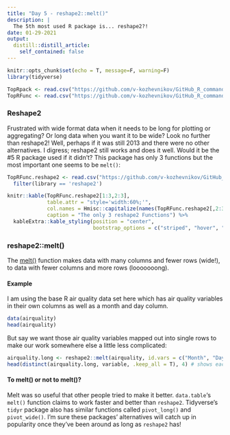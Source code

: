```yaml
---
title: "Day 5 - reshape2::melt()"
description: |
  The 5th most used R package is... reshape2?!
date: 01-29-2021
output:
  distill::distill_article:
    self_contained: false
---
```


```r
knitr::opts_chunk$set(echo = T, message=F, warning=F)
library(tidyverse)

TopRpack <- read.csv("https://github.com/v-kozhevnikov/GitHub_R_commands/raw/master/data/top_100_packages.csv")
TopRFunc <- read.csv("https://github.com/v-kozhevnikov/GitHub_R_commands/raw/master/data/top_2000_functions.csv")
```

### Reshape2

Frustrated with wide format data when it needs to be long for plotting or aggregating? Or long data when you want it to be wide? Look no further than reshape2! Well, perhaps if it was still 2013 and there were no other alternatives. I digress; reshape2 still works and does it well. Would it be the #5 R package used if it didn't? This package has only 3 functions but the most important one seems to be `melt()`:

```r
TopRFunc.reshape2 <- read.csv("https://github.com/v-kozhevnikov/GitHub_R_commands/raw/master/data/top_2000_functions.csv") %>%
  filter(library == 'reshape2')

knitr::kable(TopRFunc.reshape2[1:3,2:3],
             table.attr = "style='width:60%;'",
             col.names = Hmisc::capitalize(names(TopRFunc.reshape2[,2:3])),
             caption = "The only 3 reshape2 Functions") %>%
  kableExtra::kable_styling(position = "center",
                            bootstrap_options = c("striped", "hover", "condensed", "responsive"))
```

### reshape2::melt()

The [melt()](https://www.rdocumentation.org/packages/reshape2/versions/1.4.4/topics/melt) function makes data with many columns and fewer rows (wide!), to data with fewer columns and more rows (looooooong).

#### Example

I am using the base R air quality data set here which has air quality variables in their own columns as well as a month and day column.

```r
data(airquality)
head(airquality)
```

But say we want those air quality variables mapped out into single rows to make our work somewhere else a little less complicated:

```r
airquality.long <- reshape2::melt(airquality, id.vars = c("Month", "Day")) # makes air quality long and keeps month and day column
head(distinct(airquality.long, variable, .keep_all = T), 4) # shows each variable in the new long format
```

#### To melt() or not to melt()?

Melt was so useful that other people tried to make it better. `data.table`'s `melt()` function claims to work faster and better than `reshape2`. Tidyverse's `tidyr` package also has similar functions called `pivot_long()` and `pivot_wide()`. I'm sure these packages' alternatives will catch up in popularity once they've been around as long as `reshape2` has!

